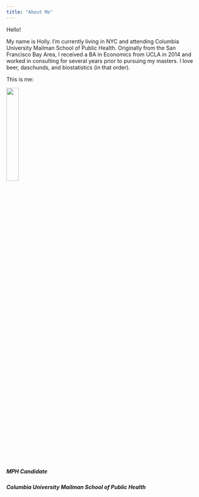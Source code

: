 ```yaml
---
title: "About Me"
---
```


Hello! 

My name is Holly. I'm currently living in NYC and attending Columbia University Mailman School of Public Health. Originally from the San Francisco Bay Area, I received a BA in Economics from UCLA in 2014 and worked in consulting for several years prior to pursuing my masters. I love beer, daschunds, and biostatistics (in that order). 


This is me: 

<img src="photo/photo.jpg" style="width:25%">

##### MPH Candidate
##### Columbia University Mailman School of Public Health




